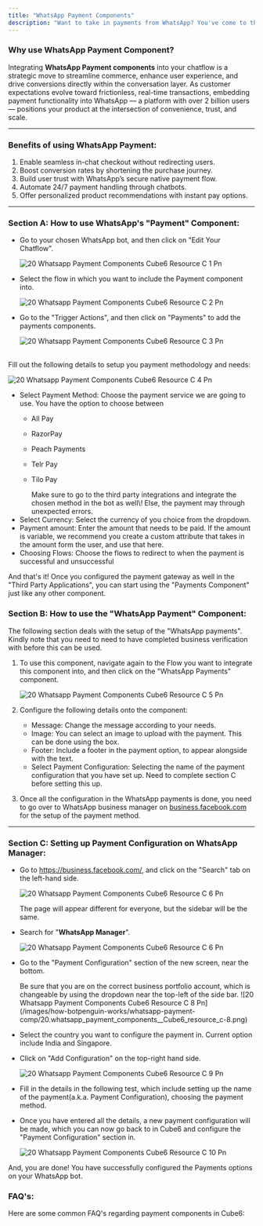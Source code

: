 ```yaml
---
title: "WhatsApp Payment Components"
description: "Want to take in payments from WhatsApp? You've come to the right place!"
---
```


### **Why use WhatsApp Payment Component?**

Integrating **WhatsApp Payment components** into your chatflow is a strategic move to streamline commerce, enhance user experience, and drive conversions directly within the conversation layer. As customer expectations evolve toward frictionless, real-time transactions, embedding payment functionality into WhatsApp — a platform with over 2 billion users — positions your product at the intersection of convenience, trust, and scale.

---

### **Benefits of using WhatsApp Payment:**

1. Enable seamless in-chat checkout without redirecting users.
2. Boost conversion rates by shortening the purchase journey.
3. Build user trust with WhatsApp’s secure native payment flow.
4. Automate 24/7 payment handling through chatbots.
5. Offer personalized product recommendations with instant pay options.

---

### **Section A: How to use WhatsApp's "Payment" Component:**

- Go to your chosen WhatsApp bot, and then click on "Edit Your Chatflow".

  ![20 Whatsapp Payment Components  Cube6 Resource C 1 Pn](/images/how-botpenguin-works/whatsapp-payment-comp/20.whatsapp_payment_components__Cube6_resource_c-1.png)
- Select the flow in which you want to include the Payment component into.

  ![20 Whatsapp Payment Components  Cube6 Resource C 2 Pn](/images/how-botpenguin-works/whatsapp-payment-comp/20.whatsapp_payment_components__Cube6_resource_c-2.png)
- Go to the "Trigger Actions", and then click on "Payments" to add the payments components.

  ![20 Whatsapp Payment Components  Cube6 Resource C 3 Pn](/images/how-botpenguin-works/whatsapp-payment-comp/20.whatsapp_payment_components__Cube6_resource_c-3.png)

\
Fill out the following details to setup you payment methodology and needs:

![20 Whatsapp Payment Components  Cube6 Resource C 4 Pn](/images/how-botpenguin-works/whatsapp-payment-comp/20.whatsapp_payment_components__Cube6_resource_c-4.png)

- Select Payment Method: Choose the payment service we are going to use. You have the option to choose between
  - All Pay
  - RazorPay
  - Peach Payments
  - Telr Pay
  - Tilo Pay

    <Warning>
      Make sure to go to the third party integrations and integrate the chosen method in the bot as well\! Else, the payment may through unexpected errors.
    </Warning>
- Select Currency: Select the currency of you choice from the dropdown.
- Payment amount: Enter the amount that needs to be paid. If the amount is variable, we recommend you create a custom attribute that takes in the amount form the user, and use that here.
- Choosing Flows: Choose the flows to redirect to when the payment is successful and unsuccessful

And that's it\! Once you configured the payment gateway as well in the "Third Party Applications", you can start using the "Payments Component" just like any other component.

### **Section B: How to use the "WhatsApp Payment" Component:**

The following section deals with the setup of the "WhatsApp payments". Kindly note that you need to need to have completed business verification with before this can be used.

1. To use this component, navigate again to the Flow you want to integrate this component into, and then click on the "WhatsApp Payments" component.

   ![20 Whatsapp Payment Components  Cube6 Resource C 5 Pn](/images/how-botpenguin-works/whatsapp-payment-comp/20.whatsapp_payment_components__Cube6_resource_c-5.png)
2. Configure the following details onto the component:
   - Message: Change the message according to your needs.
   - Image: You can select an image to upload with the payment. This can be done using the box.
   - Footer: Include a footer in the payment option, to appear alongside with the text.
   - Select Payment Configuration: Selecting the name of the payment configuration that you have set up. Need to complete section C before setting this up.
3. Once all the configuration in the WhatsApp payments is done, you need to go over to WhatsApp business manager on [business.facebook.com](http://business.facebook.com) for the setup of the payment method.

---

### **Section C: Setting up Payment Configuration on WhatsApp Manager:**

- Go to https://business.facebook.com/, and click on the "Search" tab on the left-hand side.

  ![20 Whatsapp Payment Components  Cube6 Resource C 6 Pn](/images/how-botpenguin-works/whatsapp-payment-comp/20.whatsapp_payment_components__Cube6_resource_c-6.png)

  <Info>
    The page will appear different for everyone, but the sidebar will be the same.
  </Info>
- Search for "**WhatsApp Manager**".

  ![20 Whatsapp Payment Components  Cube6 Resource C 6 Pn](/images/how-botpenguin-works/whatsapp-payment-comp/20.whatsapp_payment_components__Cube6_resource_c-7.png)
- Go to the "Payment Configuration" section of the new screen, near the bottom.

  <Info>
    Be sure that you are on the correct business portfolio account, which is changeable by using the dropdown near the top-left of the side bar.
  </Info>
  ![20 Whatsapp Payment Components  Cube6 Resource C 8 Pn](/images/how-botpenguin-works/whatsapp-payment-comp/20.whatsapp_payment_components__Cube6_resource_c-8.png)
- Select the country you want to configure the payment in. Current option include India and Singapore.
- Click on "Add Configuration" on the top-right hand side.

  ![20 Whatsapp Payment Components  Cube6 Resource C 9 Pn](/images/how-botpenguin-works/whatsapp-payment-comp/20.whatsapp_payment_components__Cube6_resource_c-9.png)
- Fill in the details in the following test, which include setting up the name of the payment(a.k.a. Payment Configuration), choosing the payment method.
- Once you have entered all the details, a new payment configuration will be made, which you can now go back to in  Cube6 and configure the "Payment Configuration" section in.

  ![20 Whatsapp Payment Components  Cube6 Resource C 10 Pn](/images/how-botpenguin-works/whatsapp-payment-comp/20.whatsapp_payment_components__Cube6_resource_c-10.png)

And, you are done\! You have successfully configured the Payments options on your WhatsApp bot.

### **FAQ's:**

Here are some common FAQ's regarding payment components in  Cube6:

<AccordionGroup>
  <Accordion title="Can I use example of payments component in WhatsApp?">
    
  </Accordion>
  <Accordion title="How to add custom attribute to payment tab?">
    
  </Accordion>
  <Accordion title="Can you give example of proper use case of WhatsApp payments?">
    
  </Accordion>
  <Accordion title="Where is the track of ayments that have happened?">
    
  </Accordion>
</AccordionGroup>